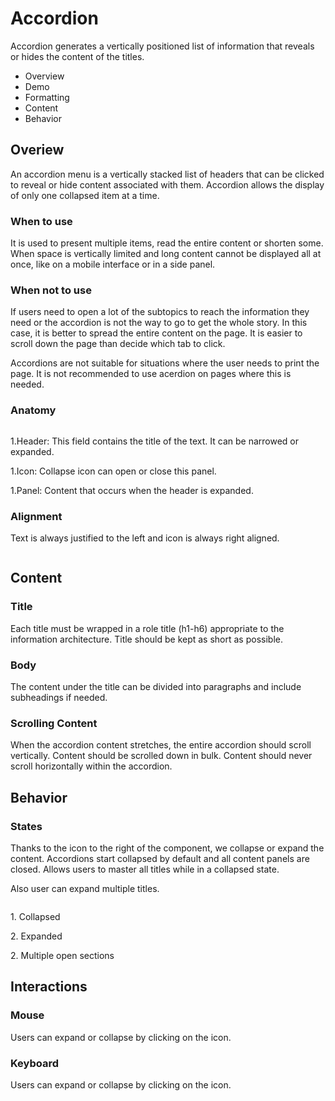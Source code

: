 <div class="main">
  <div class="title-wrapper">
    <h1 class="title">Accordion</h1>
  </div>
  <div class="content">
    <div class="intro">
      <p>
        Accordion generates a vertically positioned list of information that reveals or hides the content of the titles.
      </p>
      <ul>
        <li>Overview</li>
        <li>Demo</li>
        <li>Formatting</li>
        <li>Content</li>
        <li>Behavior</li>
      </ul>
    </div>
    <h2>Overiew</h2>
    <p>
      An accordion menu is a vertically stacked list of headers that can be clicked to reveal or hide content
      associated with them. Accordion allows the display of only one collapsed item at a time.
    </p>
    <div class="wtu">
      <h3>When to use</h3>
      <p>
        It is used to present multiple items, read the entire content or shorten some. When space is vertically limited
        and long content cannot be displayed all at once, like on
        a mobile interface or in a side panel.
      </p>
    </div>
    <div class="wtnu">
      <h3>When not to use</h3>
      <p>
        If users need to open a lot of the subtopics to reach the information they need or the accordion is not the way
        to go to get the whole story. In this case, it is better to spread the entire content on the page. It is easier
        to scroll down the page than decide which tab to click.
      </p>
      <p>
        Accordions are not suitable for situations where the user needs to print the page.
        It is not recommended to use acerdion on pages where this is needed.
      </p>
    </div>
    <logo-playground
      path="example/logo/accordion-sample/accordion-showcase/accordion-showcase.component"
      context='{"title": "Accordion Demo", "button": true}'
      height="400px">
    </logo-playground>
    <div class="formatting">
      <h3>Anatomy</h3>
      <img src="../assets/img/docs_accordion_anatomy.png" alt=""/>
      <p>1.Header: This field contains the title of the text. It can be narrowed or expanded.</p>
      <p>1.Icon: Collapse icon can open or close this panel.</p>
      <p>1.Panel: Content that occurs when the header is expanded.</p>
    </div>
    <h3>Alignment</h3>
    <p>Text is always justified to the left and icon is always right aligned.</p>
    <img src="../assets/img/docs_accordion_alignment.png" alt=""/>
    <h2>Content</h2>
    <h3>Title</h3>
    <p>
      Each title must be wrapped in a role title (h1-h6) appropriate to the information architecture.
      Title should be kept as short as possible.
    </p>
    <h3>Body</h3>
    <p>
      The content under the title can be divided into paragraphs and include subheadings if needed.
    </p>
    <h3>Scrolling Content</h3>
    <p>
      When the accordion content stretches, the entire accordion should scroll vertically. Content should be scrolled
      down in bulk. Content should never scroll horizontally within the accordion.
    </p>
    <h2>Behavior</h2>
    <h3>States</h3>
    <p>
      Thanks to the icon to the right of the component, we collapse or expand the content. Accordions start collapsed by
      default and all content panels are closed. Allows users to master all titles while in a collapsed state.
    </p>
    <p>
      Also user can expand multiple titles.
    </p>
    <img src="../assets/img/docs_anatomy_state.png" alt=""/>
    <p>1. Collapsed</p>
    <p>2. Expanded</p>
    <p>2. Multiple open sections</p>
    <h2>Interactions</h2>
    <h3>Mouse</h3>
    <p>Users can expand or collapse by clicking on the icon.</p>
    <h3>Keyboard</h3>
    <p>Users can expand or collapse by clicking on the icon.</p>
  </div>
</div>
